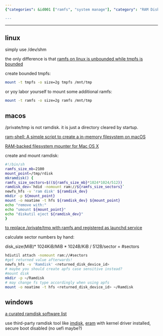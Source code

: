 ```yaml
---
{"categories": &id001 ["ramfs", "system manage"], "category": "RAM Disk", "date": "2022-08-11 11:28:39", "description": "This article offers step-by-step instructions on how to create and mount a RAM disk on different operating systems such as Linux, macOS, and Windows. It covers various methods including the use of imdisk and eram tools.", "tags": *id001, "title": "ramfs on macos, linux and windows"}

---
```


------

## linux

simply use /dev/shm

the only difference is that [ramfs on linux is unbounded while tmpfs is bounded](https://linuxhint.com/create-ramdisk-linux/)

create bounded tmpfs:
```bash
mount -t tmpfs -o size=2g tmpfs /mnt/tmp

```

or yoy labor yourself to mount some additional ramfs:
```bash
mount -t ramfs -o size=2g ramfs /mnt/tmp

```

## macos

/private/tmp is not ramdisk. it is just a directory cleared by startup.

[ram-shell: A simple script to create a in-memory filesystem on macOS](https://github.com/KizzyCode/ramfs-shell)

[RAM-backed filesystem mounter for Mac OS X](https://github.com/srcshelton/ramfs#:~:text=A%20memory-backed%20filesystem%20mounter%20for%20Mac%20OS%20X,not%20survive%20a%20reboot%20or%20even%20being%20unmounted.)

create and mount ramdisk:
```bash
#!/bin/sh
ramfs_size_mb=2100
mount_point=/tmp/rdisk
mkramdisk() {
ramfs_size_sectors=$((${ramfs_size_mb}*1024*1024/512))
ramdisk_dev=`hdid -nomount ram://${ramfs_size_sectors}`
newfs_hfs -v 'ram disk' ${ramdisk_dev}
mkdir -p ${mount_point}
mount -o noatime -t hfs ${ramdisk_dev} ${mount_point}
echo "remove with:"
echo "umount ${mount_point}"
echo "diskutil eject ${ramdisk_dev}"
}

```

[to replace /private/tmp with ramfs and registered as launchd service](https://www.cnblogs.com/emitial/p/ramfs-on-mac.html)

calculate sector numbers by hand:

disk_size(MiB)* 1024KiB/MiB * 1024B/KiB / 512B/sector = #sectors
```bash
hdiutil attach -nomount ram://#sectors
#get returned value afterwards!
newfs_hfs -v 'Ramdisk' <returned_disk_device_id>
# maybe you should create apfs case sensitive instead?
#mount disk
mkdir -p ~/Ramdisk
# may change fs type accordingly when using apfs
mount -o noatime -t hfs <returned_disk_device_id> ~/Ramdisk

```

## windows

[a curated ramdisk software list](https://www.geckoandfly.com/21507/ramdisk-virtual-disk-memory/#:~:text=RAMDisk%20is%20a%20program%20that%20takes%20a%20portion,default%20‘ReadyBoost’%20found%20in%20Microsoft%20Windows%20operating%20system.)

use third-party ramdisk tool like [imdisk](https://sourceforge.net/projects/imdisk-toolkit/), [eram](https://github.com/Zero3K/ERAM) with kernel driver installed, secure boot disabled (no uefi maybe?)

